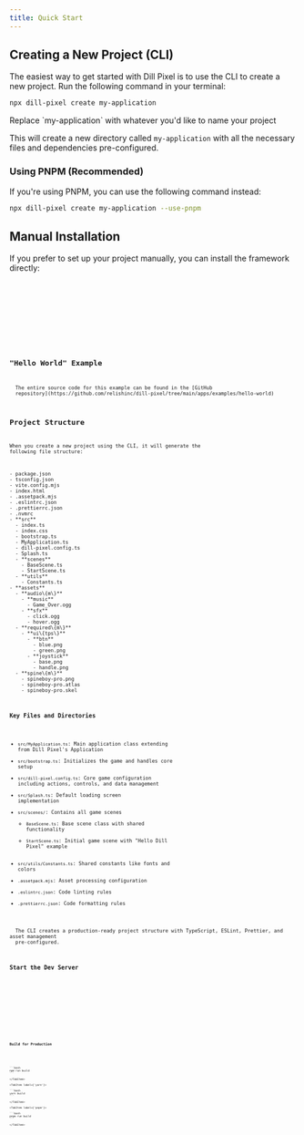 ```yaml
---
title: Quick Start
---
```




## Creating a New Project (CLI)

The easiest way to get started with Dill Pixel is to use the CLI to create a new project. Run the following command in your terminal:

```bash
npx dill-pixel create my-application
```

<Aside type="tip">Replace `my-application` with whatever you'd like to name your project</Aside>

This will create a new directory called `my-application` with all the necessary files and dependencies pre-configured.

### Using PNPM (Recommended)

<Aside type="tip">If you're using PNPM, you can use the following command instead:</Aside>

```bash
npx dill-pixel create my-application --use-pnpm
```

## Manual Installation

If you prefer to set up your project manually, you can install the framework directly:

<Tabs>
  <TabItem label={'npm'}>
    <Code code={`npm i dill-pixel`} lang="bash" />
  </TabItem>
  <TabItem label={'yarn'}>
    <Code code={`yarn add dill-pixel`} lang="bash" />
  </TabItem>
  <TabItem label={'pnpm'}>
    <Code code={`pnpm install dill-pixel`} lang="bash" />
  </TabItem>
</Tabs>

## "Hello World" Example

<Aside type="tip">
  The entire source code for this example can be found in the [GitHub
  repository](https://github.com/relishinc/dill-pixel/tree/main/apps/examples/hello-world)
</Aside>

## Project Structure

When you create a new project using the CLI, it will generate the following file structure:

<FileTree>
- package.json
- tsconfig.json
- vite.config.mjs
- index.html
- .assetpack.mjs
- .eslintrc.json
- .prettierrc.json
- .nvmrc
- **src**
  - index.ts
  - index.css
  - bootstrap.ts
  - MyApplication.ts
  - dill-pixel.config.ts
  - Splash.ts
  - **scenes**
    - BaseScene.ts
    - StartScene.ts
  - **utils**
    - Constants.ts
- **assets**
  - **audio\{m\}**
    - **music**
      - Game_Over.ogg
    - **sfx**
      - click.ogg
      - hover.ogg
  - **required\{m\}**
    - **ui\{tps\}**
      - **btn**
        - blue.png
        - green.png
      - **joystick**
        - base.png
        - handle.png
  - **spine\{m\}**
    - spineboy-pro.png
    - spineboy-pro.atlas
    - spineboy-pro.skel
</FileTree>

### Key Files and Directories

- `src/MyApplication.ts`: Main application class extending from Dill Pixel's Application
- `src/bootstrap.ts`: Initializes the game and handles core setup
- `src/dill-pixel.config.ts`: Core game configuration including actions, controls, and data management
- `src/Splash.ts`: Default loading screen implementation
- `src/scenes/`: Contains all game scenes
  - `BaseScene.ts`: Base scene class with shared functionality
  - `StartScene.ts`: Initial game scene with "Hello Dill Pixel" example
- `src/utils/Constants.ts`: Shared constants like fonts and colors
- `.assetpack.mjs`: Asset processing configuration
- `.eslintrc.json`: Code linting rules
- `.prettierrc.json`: Code formatting rules

<Aside type="tip">
  The CLI creates a production-ready project structure with TypeScript, ESLint, Prettier, and asset management
  pre-configured.
</Aside>

### Start the Dev Server

<Tabs>
  <TabItem label={'npm'}>
    <Code code={`npm run dev`} lang="bash" />
  </TabItem>
  <TabItem label={'yarn'}>
    <Code code={`yarn dev`} lang="bash" />
  </TabItem>
  <TabItem label={'pnpm'}>
    <Code code={`pnpm dev`} lang="bash" />
  </TabItem>
</Tabs>

### Build for Production

<Tabs>
	<TabItem label={'npm'}>
	
	```bash 
	npm run build
	```
	
	</TabItem>

    <TabItem label={'yarn'}>

    ```bash
    yarn build
    ```

    </TabItem>

    <TabItem label={'pnpm'}>

    ```bash
    pnpm run build
    ```

    </TabItem>

</Tabs>
